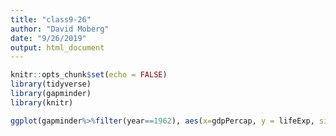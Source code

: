 ```yaml
---
title: "class9-26"
author: "David Moberg"
date: "9/26/2019"
output: html_document
---
```


```r
knitr::opts_chunk$set(echo = FALSE)
library(tidyverse)
library(gapminder)
library(knitr)
```

```r
ggplot(gapminder%>%filter(year==1962), aes(x=gdpPercap, y = lifeExp, size = pop))+facet_wrap('continent')+geom_point()+scale_x_log10()

```


